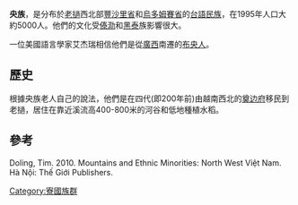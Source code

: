 '''央族'''，是分布於[[老撾|老撾]]西北部[[豐沙里省|豐沙里省]]和[[烏多姆賽省|烏多姆賽省]]的[[台語民族|台語民族]]，在1995年人口大約5000人。他們的文化受[[傣泐|傣泐]]和[[黑泰|黑泰]]族影響很大。

一位美國語言學家艾杰瑞相信他們是從[[廣西|廣西]]南遷的[[布央人|布央人]]。

==歷史==
根據央族老人自己的說法，他們是在四代(即200年前)由越南西北的[[奠邊府市|奠边府]]移民到老撾，居住在靠近溪流高400-800米的河谷和低地種植水稻。

==參考==
Doling, Tim. 2010. Mountains and Ethnic Minorities: North West Việt Nam. Hà Nội: Thế Giới Publishers.

[[Category:寮國族群|Category:寮國族群]]